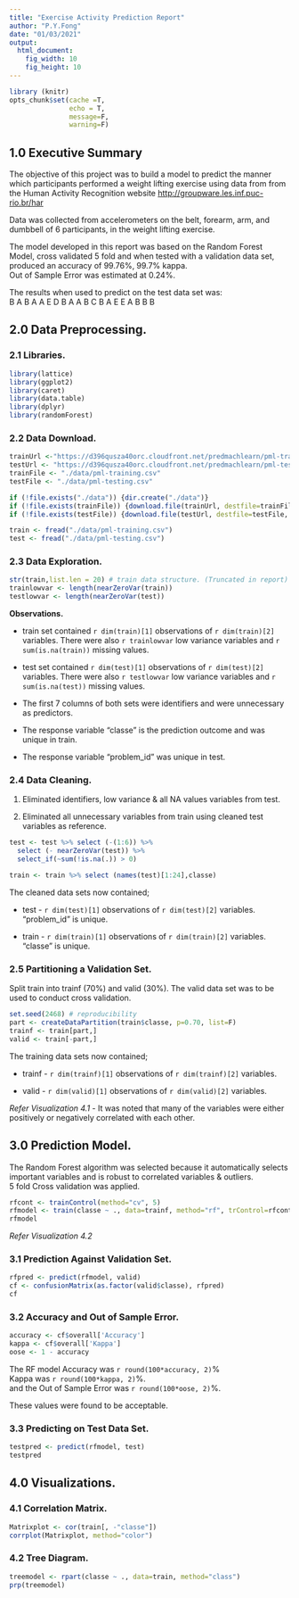 ```yaml
---
title: "Exercise Activity Prediction Report"
author: "P.Y.Fong"
date: "01/03/2021"
output:
  html_document:
    fig_width: 10
    fig_height: 10
---
```

```r
library (knitr)
opts_chunk$set(cache =T,
               echo = T,
               message=F,
               warning=F)
```
## 1.0    Executive Summary  
The objective of this project was to build a model to predict the manner which participants performed a weight lifting exercise using data from from the Human Activity Recognition website <http://groupware.les.inf.puc-rio.br/har>  

Data was collected from accelerometers on the belt, forearm, arm, and dumbbell of 6 participants, in the weight lifting exercise.  

The model developed in this report was based on the Random Forest Model, cross validated 5 fold and when tested with a validation data set, produced an accuracy of 99.76%, 99.7% kappa.  
Out of Sample Error was estimated at 0.24%.

The results when used to predict on the test data set was:  
 B A B A A E D B A A B C B A E E A B B B

## 2.0    Data Preprocessing.
### 2.1   Libraries.
```r
library(lattice)
library(ggplot2)
library(caret)
library(data.table)
library(dplyr)
library(randomForest)
```

### 2.2  Data Download.
```r
trainUrl <-"https://d396qusza40orc.cloudfront.net/predmachlearn/pml-training.csv"
testUrl <- "https://d396qusza40orc.cloudfront.net/predmachlearn/pml-testing.csv"
trainFile <- "./data/pml-training.csv"
testFile <- "./data/pml-testing.csv"

if (!file.exists("./data")) {dir.create("./data")}
if (!file.exists(trainFile)) {download.file(trainUrl, destfile=trainFile, method="curl")}
if (!file.exists(testFile)) {download.file(testUrl, destfile=testFile, method="curl")}

train <- fread("./data/pml-training.csv")
test <- fread("./data/pml-testing.csv")
```

### 2.3  Data Exploration.
```r
str(train,list.len = 20) # train data structure. (Truncated in report)
trainlowvar <- length(nearZeroVar(train))
testlowvar <- length(nearZeroVar(test))
```

**Observations.**

*   train set contained `r dim(train)[1]` observations of `r dim(train)[2]` variables. There were also `r trainlowvar` low variance variables and  `r sum(is.na(train))` missing values.

*   test set contained `r dim(test)[1]` observations of `r dim(test)[2]` variables. There were also `r testlowvar` low variance variables and `r  sum(is.na(test))` missing values.

*   The first 7 columns of both sets were identifiers and were unnecessary as predictors.

*   The response variable "classe" is the prediction outcome and was unique in train.

*   The response variable "problem_id" was unique in test.

### 2.4   Data Cleaning.

1.    Eliminated identifiers, low variance & all NA values variables from test.

2.    Eliminated all unnecessary variables from train using cleaned test variables as reference.

```r
test <- test %>% select (-(1:6)) %>%
  select (- nearZeroVar(test)) %>%
  select_if(~sum(!is.na(.)) > 0)

train <- train %>% select (names(test)[1:24],classe)
```
The cleaned data sets now contained;

*   test    - `r dim(test)[1]` observations of `r dim(test)[2]` variables. "problem_id" is unique.

*   train    - `r dim(train)[1]` observations of `r dim(train)[2]` variables. "classe" is unique.

### 2.5   Partitioning a Validation Set.
Split train into trainf (70%) and valid (30%). 
The valid data set was to be used to conduct cross validation.

```r
set.seed(2468) # reproducibility
part <- createDataPartition(train$classe, p=0.70, list=F)
trainf <- train[part,]
valid <- train[-part,]
```
The training data sets now contained;

*   trainf   - `r dim(trainf)[1]` observations of `r dim(trainf)[2]` variables.

*   valid    - `r dim(valid)[1]` observations of `r dim(valid)[2]` variables.

*Refer Visualization 4.1* - It was noted that many of the variables were either positively or negatively correlated with each other.

## 3.0   Prediction Model.
The Random Forest algorithm was selected because it automatically selects important variables and is robust to correlated variables & outliers.  
5 fold Cross validation was applied.
```r
rfcont <- trainControl(method="cv", 5)
rfmodel <- train(classe ~ ., data=trainf, method="rf", trControl=rfcont, ntree=250)
rfmodel
```
*Refer Visualization 4.2* 

### 3.1   Prediction Against Validation Set.
```r
rfpred <- predict(rfmodel, valid)
cf <- confusionMatrix(as.factor(valid$classe), rfpred)
cf
```

### 3.2   Accuracy and Out of Sample Error.
```r
accuracy <- cf$overall['Accuracy']
kappa <- cf$overall['Kappa']
oose <- 1 - accuracy
```
The RF model Accuracy was `r round(100*accuracy, 2)`%  
Kappa was `r round(100*kappa, 2)`%.  
and the Out of Sample Error was `r round(100*oose, 2)`%.

These values were found to be acceptable.

### 3.3   Predicting on Test Data Set.
```r
testpred <- predict(rfmodel, test)
testpred
```

## 4.0    Visualizations.
### 4.1   Correlation Matrix.
```r
Matrixplot <- cor(train[, -"classe"])
corrplot(Matrixplot, method="color")
```

### 4.2   Tree Diagram.
```r
treemodel <- rpart(classe ~ ., data=train, method="class")
prp(treemodel)
```